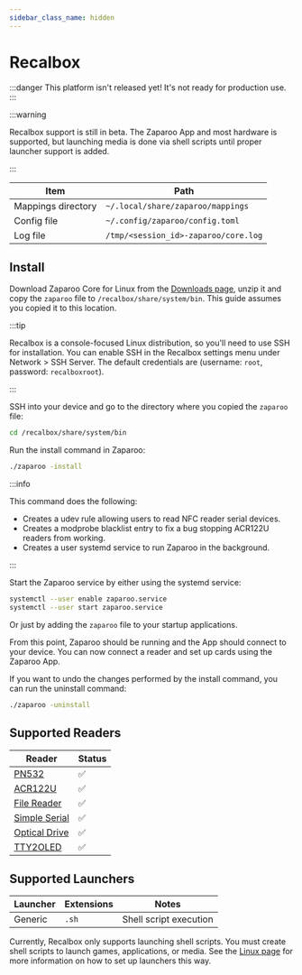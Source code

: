 ```yaml
---
sidebar_class_name: hidden
---
```


# Recalbox

:::danger
This platform isn't released yet! It's not ready for production use.
:::

:::warning

Recalbox support is still in beta. The Zaparoo App and most hardware is supported, but launching media is done via shell scripts until proper launcher support is added.

:::

| Item               | Path                                     |
| ------------------ | ---------------------------------------- |
| Mappings directory | `~/.local/share/zaparoo/mappings`        |
| Config file        | `~/.config/zaparoo/config.toml`          |
| Log file           | `/tmp/<session_id>-zaparoo/core.log`     |

## Install

Download Zaparoo Core for Linux from the [Downloads page](/downloads/), unzip it and copy
the `zaparoo` file to `/recalbox/share/system/bin`. This guide assumes you copied it to this location.

:::tip

Recalbox is a console-focused Linux distribution, so you'll need to use SSH for installation. You can enable SSH in the Recalbox settings menu under Network > SSH Server. The default credentials are (username: `root`, password: `recalboxroot`).

:::

SSH into your device and go to the directory where you copied the `zaparoo` file:

```bash
cd /recalbox/share/system/bin
```

Run the install command in Zaparoo:

```bash
./zaparoo -install
```

:::info

This command does the following:

- Creates a udev rule allowing users to read NFC reader serial devices.
- Creates a modprobe blacklist entry to fix a bug stopping ACR122U readers from working.
- Creates a user systemd service to run Zaparoo in the background.

:::

Start the Zaparoo service by either using the systemd service:

```bash
systemctl --user enable zaparoo.service
systemctl --user start zaparoo.service
```

Or just by adding the `zaparoo` file to your startup applications.

From this point, Zaparoo should be running and the App should connect to your device. You can now connect a reader and set up cards using the Zaparoo App.

If you want to undo the changes performed by the install command, you can run the uninstall command:

```bash
./zaparoo -uninstall
```

## Supported Readers

| Reader                                          | Status |
|-------------------------------------------------|--------|
| [PN532](/docs/core/drivers#pn532)               | ✅      |
| [ACR122U](/docs/core/drivers#acr122u-usb)       | ✅      |
| [File Reader](/docs/core/drivers#file)          | ✅      |
| [Simple Serial](/docs/core/drivers#simple-serial) | ✅      |
| [Optical Drive](/docs/core/drivers#optical-drive) | ✅      |
| [TTY2OLED](/docs/core/drivers#tty2oled)         | ✅      |

## Supported Launchers

| Launcher | Extensions | Notes |
|----------|-----------|-------|
| Generic  | `.sh`     | Shell script execution |

Currently, Recalbox only supports launching shell scripts. You must create shell scripts to launch games, applications, or media. See the [Linux page](./linux.mdx#supported-launchers) for more information on how to set up launchers this way.
